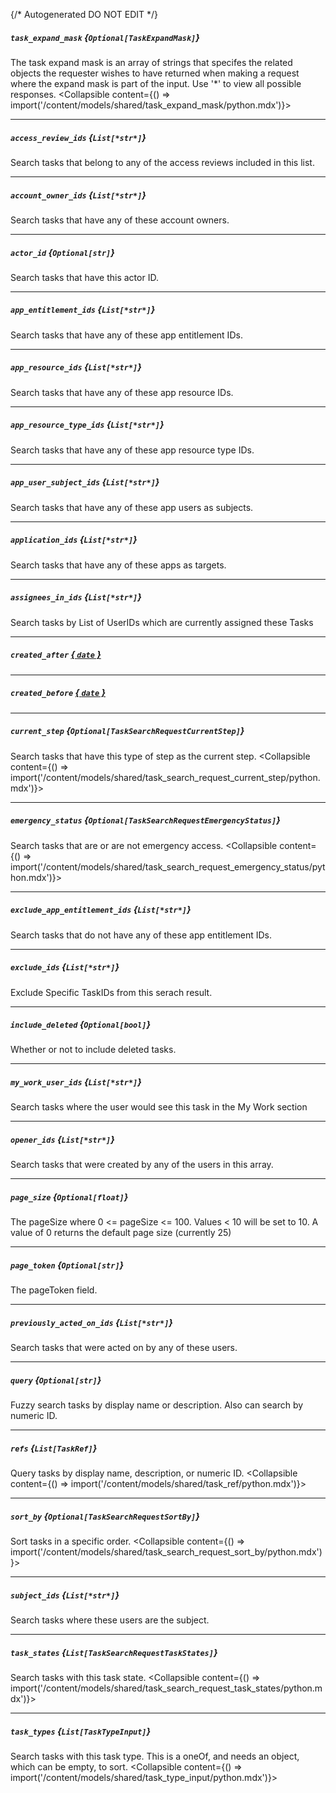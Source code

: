 {/* Autogenerated DO NOT EDIT  */}

##### `task_expand_mask` *{`Optional[TaskExpandMask]`}*
The task expand mask is an array of strings that specifes the related objects the requester wishes to have returned when making a request where the expand mask is part of the input. Use '\*' to view all possible responses.
<Collapsible content={() => import('/content/models/shared/task_expand_mask/python.mdx')}>
</Collapsible>

---
##### `access_review_ids` *{`List[*str*]`}*
Search tasks that belong to any of the access reviews included in this list.

---
##### `account_owner_ids` *{`List[*str*]`}*
Search tasks that have any of these account owners.

---
##### `actor_id` *{`Optional[str]`}*
Search tasks that have this actor ID.

---
##### `app_entitlement_ids` *{`List[*str*]`}*
Search tasks that have any of these app entitlement IDs.

---
##### `app_resource_ids` *{`List[*str*]`}*
Search tasks that have any of these app resource IDs.

---
##### `app_resource_type_ids` *{`List[*str*]`}*
Search tasks that have any of these app resource type IDs.

---
##### `app_user_subject_ids` *{`List[*str*]`}*
Search tasks that have any of these app users as subjects.

---
##### `application_ids` *{`List[*str*]`}*
Search tasks that have any of these apps as targets.

---
##### `assignees_in_ids` *{`List[*str*]`}*
Search tasks by  List of UserIDs which are currently assigned these Tasks

---
##### `created_after` [*{ `date` }*](https://docs.python.org/3/library/datetime.html#date-objects)

---
##### `created_before` [*{ `date` }*](https://docs.python.org/3/library/datetime.html#date-objects)

---
##### `current_step` *{`Optional[TaskSearchRequestCurrentStep]`}*
Search tasks that have this type of step as the current step.
<Collapsible content={() => import('/content/models/shared/task_search_request_current_step/python.mdx')}>
</Collapsible>

---
##### `emergency_status` *{`Optional[TaskSearchRequestEmergencyStatus]`}*
Search tasks that are or are not emergency access.
<Collapsible content={() => import('/content/models/shared/task_search_request_emergency_status/python.mdx')}>
</Collapsible>

---
##### `exclude_app_entitlement_ids` *{`List[*str*]`}*
Search tasks that do not have any of these app entitlement IDs.

---
##### `exclude_ids` *{`List[*str*]`}*
Exclude Specific TaskIDs from this serach result.

---
##### `include_deleted` *{`Optional[bool]`}*
Whether or not to include deleted tasks.

---
##### `my_work_user_ids` *{`List[*str*]`}*
Search tasks where the user would see this task in the My Work section

---
##### `opener_ids` *{`List[*str*]`}*
Search tasks that were created by any of the users in this array.

---
##### `page_size` *{`Optional[float]`}*
The pageSize where 0 \<\= pageSize \<\= 100. Values \< 10 will be set to 10. A value of 0 returns the default page size (currently 25)

---
##### `page_token` *{`Optional[str]`}*
The pageToken field.

---
##### `previously_acted_on_ids` *{`List[*str*]`}*
Search tasks that were acted on by any of these users.

---
##### `query` *{`Optional[str]`}*
Fuzzy search tasks by display name or description. Also can search by numeric ID.

---
##### `refs` *{`List[TaskRef]`}*
Query tasks by display name, description, or numeric ID.
<Collapsible content={() => import('/content/models/shared/task_ref/python.mdx')}>
</Collapsible>

---
##### `sort_by` *{`Optional[TaskSearchRequestSortBy]`}*
Sort tasks in a specific order.
<Collapsible content={() => import('/content/models/shared/task_search_request_sort_by/python.mdx')}>
</Collapsible>

---
##### `subject_ids` *{`List[*str*]`}*
Search tasks where these users are the subject.

---
##### `task_states` *{`List[TaskSearchRequestTaskStates]`}*
Search tasks with this task state.
<Collapsible content={() => import('/content/models/shared/task_search_request_task_states/python.mdx')}>
</Collapsible>

---
##### `task_types` *{`List[TaskTypeInput]`}*
Search tasks with this task type. This is a oneOf, and needs an object, which can be empty, to sort.
<Collapsible content={() => import('/content/models/shared/task_type_input/python.mdx')}>
</Collapsible>

